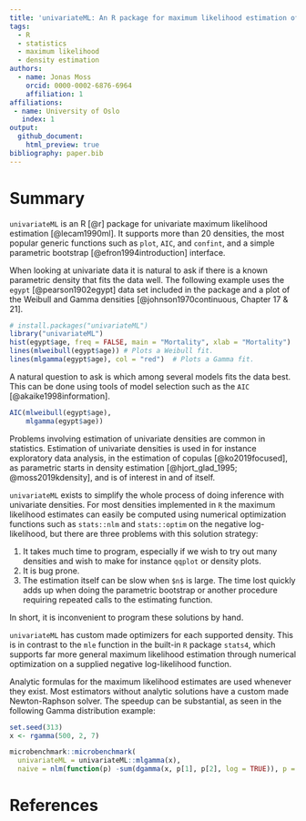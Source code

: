 ```yaml
---
title: 'univariateML: An R package for maximum likelihood estimation of univariate densities'
tags:
  - R
  - statistics
  - maximum likelihood
  - density estimation
authors:
  - name: Jonas Moss
    orcid: 0000-0002-6876-6964
    affiliation: 1
affiliations:
 - name: University of Oslo
   index: 1
output:
  github_document:
    html_preview: true
bibliography: paper.bib
---
```


# Summary

`univariateML` is an R [@r] package for univariate maximum likelihood estimation [@lecam1990ml]. 
It supports more than 20 densities, the most popular generic functions such as `plot`, `AIC`, and `confint`, and a simple parametric bootstrap [@efron1994introduction] interface.

When looking at univariate data it is natural to ask if there is a known 
parametric density that fits the data well. The following example uses the 
`egypt` [@pearson1902egypt] data set included in the package and a plot of the Weibull and Gamma
densities [@johnson1970continuous, Chapter 17 & 21]. 

```r
# install.packages("univariateML")
library("univariateML")
hist(egypt$age, freq = FALSE, main = "Mortality", xlab = "Mortality")
lines(mlweibull(egypt$age)) # Plots a Weibull fit.
lines(mlgamma(egypt$age), col = "red")  # Plots a Gamma fit.
```

A natural question to ask is which among several models fits the data best.
This can be done using tools of model selection such as the `AIC` [@akaike1998information].

```r
AIC(mlweibull(egypt$age),
    mlgamma(egypt$age))
```

Problems involving estimation of univariate densities are common in statistics. 
Estimation of univariate densities is used in for instance exploratory data analysis, 
in the estimation of copulas [@ko2019focused],
as parametric starts in density estimation [@hjort_glad_1995; @moss2019kdensity], 
and is of interest in and of itself. 

`univariateML` exists to simplify the whole process of doing inference with univariate densities.
For most densities implemented in `R` the maximum likelihood estimates can easily
be computed using numerical optimization functions such as `stats::nlm` and
`stats::optim` on the negative log-likelihood, but there are three problems 
with this solution strategy:

1. It takes much time to program, especially if we wish to try out many densities and
   wish to make for instance `qqplot` or density plots.
2. It is bug prone.
3. The estimation itself can be slow when `$n$` is large. The time lost quickly adds up
   when doing the parametric bootstrap or another procedure requiring repeated calls to
   the estimating function.

In short, it is inconvenient to program these solutions by hand.

`univariateML` has custom made optimizers for each supported density.
This is in contrast to the `mle` function in the built-in `R` package `stats4`,
which supports far more general maximum likelihood estimation through numerical
optimization on a supplied negative log-likelihood function.

Analytic formulas for the maximum likelihood estimates are used whenever 
they exist. Most estimators without analytic solutions have a custom made 
Newton-Raphson solver. The speedup can be substantial, as seen in the following 
Gamma distribution example:

```R
set.seed(313)
x <- rgamma(500, 2, 7)

microbenchmark::microbenchmark(
  univariateML = univariateML::mlgamma(x),
  naive = nlm(function(p) -sum(dgamma(x, p[1], p[2], log = TRUE)), p = c(1, 1)))

```

# References
